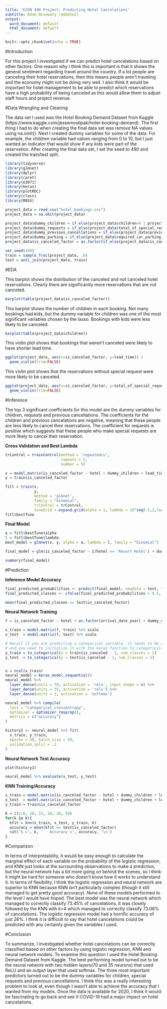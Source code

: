 ```yaml
---
title: 'ECON 490 Project: Predicting Hotel Cancelations'
subtitle: Adam Wisowaty (adamtw2)
output:
  word_document: default
  html_document: default
---
```


```r
knitr::opts_chunk$set(echo = TRUE)
```



#Introduction

For this project I investigated if we can predict hotel cancelations based on other factors. One reason why I think this is important is that it shows the general sentiment regarding travel around the country. If a lot people are canceling their hotel reservations, then this means people aren't traveling and the economy might not be doing very well. I also think it would be important for hotel management to be able to predict which reservations have a high probability of being canceled as this would allow them to adjust staff hours and project revenue. 




#Data Wrangling and Cleaning

The data set I used was the Hotel Booking Demand Dataset from Kaggle (https://www.kaggle.com/jessemostipak/hotel-booking-demand). The first thing I had to do when creating the final data set was remove NA values using na.omit(). Next I created dummy variables for some of the data. For example, the children variable had values ranging from 0 to 10, but I just wanted an indicator that would show if any kids were part of the reservation. After creating the final data set, I set the seed to 490 and created the train/test split.

```r
library(tidyverse)
library(glmnet)
library(dplyr)
library(caret)
library(e1071)
library(keras)
library(plotROC)
library(class)
library(MASS) 

project_data = read_csv("hotel_bookings.csv")
project_data = na.omit(project_data)

project_data$dummy_children = if_else(project_data$children>0 | project_data$babies>0, 1, 0)
project_data$dummy_requests = if_else(project_data$total_of_special_requests>0, 1, 0)
project_data$dummy_previous_cancellations = if_else(project_data$previous_cancellations>0,1,0)
project_data$dummy_parking = if_else(project_data$required_car_parking_spaces>0,1,0)
project_data$is_canceled_factor = as.factor(if_else(project_data$is_canceled == 1, "Canceled", "Not Canceled"))

set.seed(490)
train = sample_frac(project_data, .8)
test = anti_join(project_data, train)
```




#EDA

This barplot shows the distribution of the canceled and not canceled hotel reservations. Clearly there are significantly more reservations that are not canceled. 
```r
barplot(table(project_data$is_canceled_factor))
```

This barplot shows the number of children in each booking. Not many bookings had kids, but the dummy variable for children was one of the most significant variables chosen by the lasso. Bookings with kids were less likely to be canceled. 
```r
barplot(table(project_data$children))
```


This violin plot shows that bookings that weren't canceled were likely to have shorter lead time.
```r
ggplot(project_data, aes(x=is_canceled_factor, y=lead_time)) + 
  geom_violin(trim=FALSE)
```

This violin plot shows that the reservations without special request were more likely to be canceled. 
```r
ggplot(project_data, aes(x=is_canceled_factor, y=total_of_special_requests)) + 
  geom_violin(trim=FALSE)
```

#Inference

The top 3 significant coefficients for this model are the dummy variables for children, requests and previous cancellations. The coefficients for the children and previous cancelations are negative, meaning that these people are less likely to cancel their reservations. The coefficient for requests is positive which suggests that these people who make special requests are more likely to cancel their reservation. 

$\textbf{Cross Validation and Best Lambda}$
```r
trControl = trainControl(method = 'repeatedcv',
                         repeats = 5,
                         number = 5)

x = model.matrix(is_canceled_factor ~ hotel + dummy_children + lead_time + dummy_requests + as.factor(arrival_date_year) + is_repeated_guest + dummy_previous_cancellations + dummy_parking, data = train)
y = train$is_canceled_factor

fitl = train(x,
             y,
             method = 'glmnet',
             family = "binomial",
             trControl = trControl,
             tuneGrid = expand.grid(alpha = 1, lambda = 10^seq(-5,2,length = 50)))
fitl$bestTune
```

$\textbf{Final Model}$
```r
a = fitl$bestTune$alpha
l = fitl$bestTune$lambda
best_model = glmnet(x, y, alpha = a, lambda = l, family = "binomial")

final_model = glm(is_canceled_factor ~ I(hotel == 'Resort Hotel') + dummy_children + lead_time + dummy_requests + I(as.factor(arrival_date_year) == '2016') + I(as.factor(arrival_date_year) == '2017') + is_repeated_guest + dummy_previous_cancellations + dummy_parking, family = "binomial", data = train)

summary(final_model)
```


#Prediction

$\textbf{Inference Model Accuracy}$
```r
final_predicted_probabilities <- predict(final_model, newdata = test, type = "response")
final_predicted_classes <- ifelse(final_predicted_probabilities > 0.5, "Canceled", "Not Canceled")

mean(final_predicted_classes == test$is_canceled_factor)
```

$\textbf{Neural Network Training}$
```r
f = is_canceled_factor ~ hotel + as.factor(arrival_date_year) + dummy_children + lead_time + dummy_requests + is_repeated_guest + dummy_previous_cancellations + dummy_parking - 1

x_train = model.matrix(f, train) %>% scale
x_test  = model.matrix(f, test) %>% scale

# Recall if you are predicting a categorical variable, it needs to be zero indexed
# and you need to initialize it with the keras function to_categorical()
y_train = to_categorical(y = train$is_canceled - 1, num_classes = 2)
y_test  = to_categorical(y = test$is_canceled - 1, num_classes = 2)


n = ncol(x_train)
neural_model = keras_model_sequential()
neural_model %>%
  layer_dense(units = 70, activation = 'relu', input_shape = n) %>%
  layer_dense(units = 35, activation = 'relu') %>%
  layer_dense(units = 2, activation = 'softmax')

neural_model %>% compile(
  loss = "categorical_crossentropy",
  optimizer = optimizer_rmsprop(),
  metrics = c("accuracy")
)

history1 <- neural_model %>% fit(
  x_train, y_train,
  epochs = 30, batch_size = 50,
  validation_split = .2
)
```

$\textbf{Neural Network Test Accuracy}$
```r
plot(history1)

neural_model %>% evaluate(x_test, y_test)
```

$\textbf{KNN Training/Accuracy}$
```r
x_train = model.matrix(is_canceled_factor ~ hotel + dummy_children + lead_time + dummy_requests + as.factor(arrival_date_year) + is_repeated_guest + dummy_previous_cancellations + dummy_parking, data = train)
x_test  = model.matrix(is_canceled_factor ~ hotel + dummy_children + lead_time + dummy_requests + as.factor(arrival_date_year) + is_repeated_guest + dummy_previous_cancellations + dummy_parking, data = test)
y_train = train$is_canceled_factor

K = c(2:6, 10, 15, 20, 30, 50)
for(k in K){
  kfit = knn(x_train, x_test, y_train, k)
  accuracy = mean(kfit == test$is_canceled_factor)
  cat('k =', k, '   Accuracy =', accuracy, '\n')
}
```



#Comparison

In terms of interpretability, it would be easy enough to calculate the marginal effect of each variable on the probability of the logistic regression, and KNN just looks at the surrounding observations to make a prediction, but the neural network has a bit more going on behind the scenes, so I think it might be hard for someone who doesn't know how it works to understand it. In terms of flexibility, I think the logistic regression and neural network are superior to KNN because KNN isn't particularly complex (though it still managed to get pretty good accuracy). None of these models performed to the level I would have hoped. The best model was the neural network which managed to correctly classify 73.45% of cancelations, it was closely followed by the KNN with k=4 which managed to correctly classify 73.06% of cancelations. The logistic regression model had a horrific accuracy of just 26%. I think it is difficult to say that hotel cancelations could be predicted with any certainty given the variables I used.


#Conclusion

To summarize, I investigated whether hotel cancelations can be correctly classified based on other factors by using logistic regression, KNN and neural network models. To examine this question I used the Hotel Booking Demand Dataset from Kaggle. The best performing model turned out to be the neural network with two hidden layers(70 and 35 neurons) that used ReLU and an output layer that used softmax. The three most important predictors turned out to be the dummy variables for children, special requests and previous cancellations. I think this was a really interesting problem to look at, even though I wasn't able to achieve the accuracy that I wanted from my models. Once the data is available for 2020, I think it would be fascinating to go back and see if COVID-19 had a major impact on hotel cancelations.


